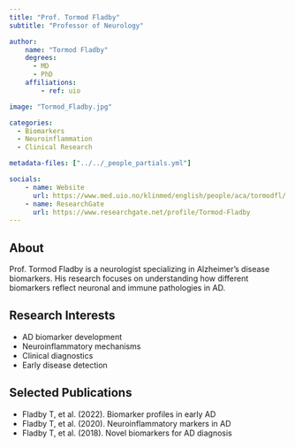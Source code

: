 ```yaml
---
title: "Prof. Tormod Fladby"
subtitle: "Professor of Neurology"

author:
    name: "Tormod Fladby"
    degrees:
      - MD
      - PhD
    affiliations:
        - ref: uio

image: "Tormod_Fladby.jpg"

categories:
  - Biomarkers
  - Neuroinflammation
  - Clinical Research

metadata-files: ["../../_people_partials.yml"]

socials:
    - name: Website
      url: https://www.med.uio.no/klinmed/english/people/aca/tormodfl/
    - name: ResearchGate
      url: https://www.researchgate.net/profile/Tormod-Fladby
---
```


## About

Prof. Tormod Fladby is a neurologist specializing in Alzheimer's disease biomarkers. His research focuses on understanding how different biomarkers reflect neuronal and immune pathologies in AD.

## Research Interests

- AD biomarker development
- Neuroinflammatory mechanisms
- Clinical diagnostics
- Early disease detection

## Selected Publications

- Fladby T, et al. (2022). Biomarker profiles in early AD
- Fladby T, et al. (2020). Neuroinflammatory markers in AD
- Fladby T, et al. (2018). Novel biomarkers for AD diagnosis 